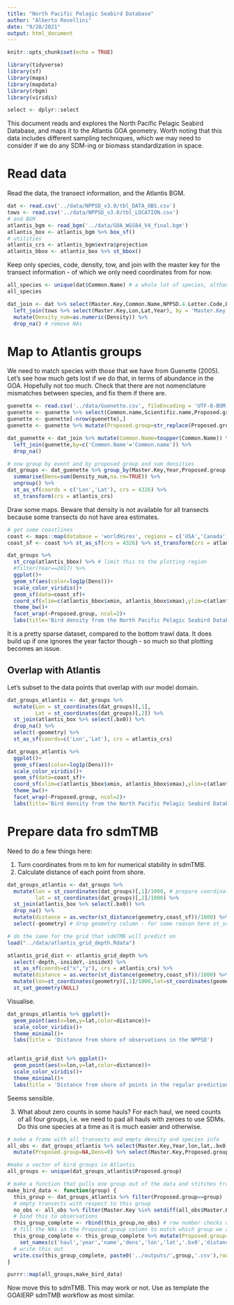 ```yaml
---
title: "North Pacific Pelagic Seabird Database"
author: "Alberto Rovellini"
date: "9/28/2021"
output: html_document
---
```


```r
knitr::opts_chunk$set(echo = TRUE)
```

```r
library(tidyverse)
library(sf)
library(maps)
library(mapdata)
library(rbgm)
library(viridis)
```

```r
select <- dplyr::select
```


This document reads and explores the North Pacific Pelagic Seabird Database, and maps it to the Atlantis GOA geometry. Worth noting that this data includes different sampling techniques, which we may need to consider if we do any SDM-ing or biomass standardization in space.

# Read data

Read the data, the transect information, and the Atlantis BGM.
```r
dat <- read.csv('../data/NPPSD_v3.0/tbl_DATA_OBS.csv')
tows <- read.csv('../data/NPPSD_v3.0/tbl_LOCATION.csv')
# and BGM
atlantis_bgm <- read_bgm('../data/GOA_WGS84_V4_final.bgm')
atlantis_box <- atlantis_bgm %>% box_sf()
# utilities
atlantis_crs <- atlantis_bgm$extra$projection
atlantis_bbox <- atlantis_box %>% st_bbox()
```

Keep only species, code, density, tow, and join with the master key for the transect information - of which we only need coordinates from for now.

```r
all_species <- unique(dat$Common.Name) # a whole lot of species, although in the GOA there will be fewer
all_species
```

```r
dat_join <- dat %>% select(Master.Key,Common.Name,NPPSD.4.Letter.Code,Density) %>% 
  left_join(tows %>% select(Master.Key,Lon,Lat,Year), by = 'Master.Key') %>%
  mutate(Density_num=as.numeric(Density)) %>%
  drop_na() # remove NAs 
```

# Map to Atlantis groups

We need to match species with those that we have from Guenette (2005). Let's see how much gets lost if we do that, in terms of abundance in the GOA. Hopefully not too much. Check that there are not nomenclature mismatches between species, and fix them if there are.
```r
guenette <- read.csv('../data/Guenette.csv', fileEncoding = 'UTF-8-BOM')
guenette <- guenette %>% select(Common.name,Scientific.name,Proposed.group) %>% mutate(Common.name=toupper(Common.name))
guenette <- guenette[-nrow(guenette),]
guenette <- guenette %>% mutate(Proposed.group=str_replace(Proposed.group,', ', '_'))

dat_guenette <- dat_join %>% mutate(Common.Name=toupper(Common.Name)) %>% 
  left_join(guenette,by=c('Common.Name'='Common.name')) %>%
  drop_na()

# now group by event and by proposed group and sum densities
dat_groups <- dat_guenette %>% group_by(Master.Key,Year,Proposed.group,Lon,Lat) %>% 
  summarise(Dens=sum(Density_num,na.rm=TRUE)) %>%
  ungroup() %>%
  st_as_sf(coords = c('Lon','Lat'), crs = 4326) %>%
  st_transform(crs = atlantis_crs)
```


Draw some maps. Beware that density is not available for all transects because some transects do not have area estimates.
```r
# get some coastlines
coast <- maps::map(database = 'worldHires', regions = c('USA','Canada'), plot = FALSE, fill=TRUE)
coast_sf <- coast %>% st_as_sf(crs = 4326) %>% st_transform(crs = atlantis_crs) %>% st_combine()

dat_groups %>% 
  st_crop(atlantis_bbox) %>% # limit this to the plotting region
  #filter(Year==2017) %>%
  ggplot()+
  geom_sf(aes(color=log1p(Dens)))+
  scale_color_viridis()+
  geom_sf(data=coast_sf)+
  coord_sf(xlim=c(atlantis_bbox$xmin, atlantis_bbox$xmax),ylim=c(atlantis_bbox$ymin, atlantis_bbox$ymax+50000))+
  theme_bw()+
  facet_wrap(~Proposed.group, ncol=2)+
  labs(title='Bird density from the North Pacific Pelagic Seabird Database')
```

It is a pretty sparse dataset, compared to the bottom trawl data. It does build up if one ignores the year factor though - so much so that plotting becomes an issue. 

## Overlap with Atlantis

Let's subset to the data points that overlap with our model domain.
```r
dat_groups_atlantis <- dat_groups %>% 
  mutate(Lon = st_coordinates(dat_groups)[,1],
         Lat = st_coordinates(dat_groups)[,2]) %>%
  st_join(atlantis_box %>% select(.bx0)) %>% 
  drop_na() %>%
  select(-geometry) %>%
  st_as_sf(coords=c('Lon','Lat'), crs = atlantis_crs)

dat_groups_atlantis %>%
  ggplot()+
  geom_sf(aes(color=log1p(Dens)))+
  scale_color_viridis()+
  geom_sf(data=coast_sf)+
  coord_sf(xlim=c(atlantis_bbox$xmin, atlantis_bbox$xmax),ylim=c(atlantis_bbox$ymin, atlantis_bbox$ymax))+
  theme_bw()+
  facet_wrap(~Proposed.group, ncol=2)+
  labs(title='Bird density from the North Pacific Pelagic Seabird Database')
```

# Prepare data fro sdmTMB

Need to do a few things here:

1. Turn coordinates from m to km for numerical stability in sdmTMB.
2. Calculate distance of each point from shore.
```r
dat_groups_atlantis <- dat_groups %>% 
  mutate(lon = st_coordinates(dat_groups)[,1]/1000, # prepare coordinates in km to aid numerical stability in sdmTMB
         lat = st_coordinates(dat_groups)[,2]/1000) %>%
  st_join(atlantis_box %>% select(.bx0)) %>% 
  drop_na() %>%
  mutate(distance = as.vector(st_distance(geometry,coast_sf))/1000) %>%
  select(-geometry) # drop geometry column - for some reason here st_set_geometry(NULL) will not take - something happens to the geometry in the spatial join

# do the same for the grid that sdmTMB will predict on
load("../data/atlantis_grid_depth.Rdata")

atlantis_grid_dist <- atlantis_grid_depth %>% 
  select(-depth,-insideY,-insideX) %>% 
  st_as_sf(coords=c("x","y"), crs = atlantis_crs) %>%
  mutate(distance = as.vector(st_distance(geometry,coast_sf))/1000) %>%
  mutate(lon=st_coordinates(geometry)[,1]/1000,lat=st_coordinates(geometry)[,2]/1000) %>%
  st_set_geometry(NULL)
```

Visualise.
```r
dat_groups_atlantis %>% ggplot()+
  geom_point(aes(x=lon,y=lat,color=distance))+
  scale_color_viridis()+
  theme_minimal()+
  labs(title = 'Distance from shore of observations in the NPPSD')


atlantis_grid_dist %>% ggplot()+
  geom_point(aes(x=lon,y=lat,color=distance))+
  scale_color_viridis()+
  theme_minimal()+
  labs(title = 'Distance from shore of points in the regular prediction grid')
```
Seems sensible.

3. What about zero counts in some hauls? For each haul, we need counts of all four groups, i.e. we need to pad all hauls with zeroes to use SDMs. Do this one species at a time as it is much easier and otherwise.
```r
# make a frame with all transects and empty density and species info
all_obs <- dat_groups_atlantis %>% select(Master.Key,Year,lon,lat,.bx0,distance) %>% distinct() %>%
  mutate(Proposed.group=NA,Dens=0) %>% select(Master.Key,Proposed.group,Dens,Year,lon,lat,.bx0,distance)

#make a vector of bird groups in Atlantis
all_groups <- unique(dat_groups_atlantis$Proposed.group)

# make a function that pulls one group out of the data and stitches transects with 0 observations
make_bird_data <- function(group) {
  this_group <- dat_groups_atlantis %>% filter(Proposed.group==group)
  # empty transects with respect to this group
  no_obs <- all_obs %>% filter(Master.Key %in% setdiff(all_obs$Master.Key,this_group$Master.Key))
  # bind this to observations
  this_group_complete <- rbind(this_group,no_obs) # row number checks out
  # fill the NAs in the Proposed.group column to match which group we are talking about
  this_group_complete <- this_group_complete %>% mutate(Proposed.group=group) %>% 
    set_names(c('haul','year','name','dens','lon','lat','.bx0','distance'))
  # write this out
  write.csv(this_group_complete, paste0('../outputs/',group,'.csv'),row.names = FALSE)
}

purrr::map(all_groups,make_bird_data) 

```

Now move this to sdmTMB. This may work or not. Use as template the GOAIERP sdmTMB workflow as most similar.
